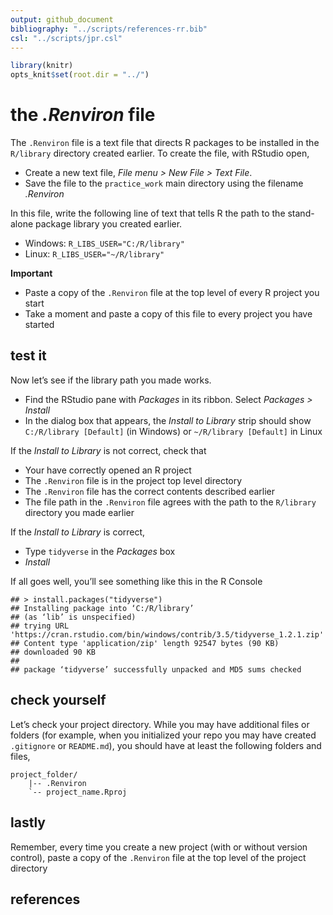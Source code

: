 ```yaml
---
output: github_document
bibliography: "../scripts/references-rr.bib"
csl: "../scripts/jpr.csl"
---
```


```r
library(knitr)
opts_knit$set(root.dir = "../")
```

# the *.Renviron* file

The `.Renviron` file is a text file that directs R packages to be installed in the `R/library` directory created earlier. To create the file, with RStudio open, 

- Create a new text file, *File menu &gt; New File &gt; Text File*.
- Save the file to the `practice_work` main directory using the filename *.Renviron*

In this file, write the following line of text that tells R the path to the stand-alone package library  you created earlier. 

-   Windows: `R_LIBS_USER="C:/R/library"` 
-   Linux: `R_LIBS_USER="~/R/library"` 

**Important**  

- Paste a copy of the `.Renviron` file at the top level of every R project you start  
- Take a moment and paste a copy of this file to every project you have started 




## test it 


Now let's see if the library path you made works. 

- Find the RStudio pane with *Packages* in its ribbon. Select *Packages &gt; Install*
- In the dialog box that appears, the *Install to Library* strip should show  `C:/R/library [Default]` (in Windows) or `~/R/library [Default]` in Linux

If the *Install to Library* is not correct, check that

- Your have correctly opened an R project 
- The `.Renviron` file is in the project top level directory
- The `.Renviron` file has the correct contents described earlier  
- The file path in the `.Renviron` file agrees with the path to the `R/library` directory you made earlier 

If the *Install to Library* is correct, 

- Type `tidyverse` in the *Packages* box   
- *Install* 

If all goes well, you'll see something like this in the R Console 

    ## > install.packages("tidyverse")
    ## Installing package into ‘C:/R/library’
    ## (as ‘lib’ is unspecified)
    ## trying URL 'https://cran.rstudio.com/bin/windows/contrib/3.5/tidyverse_1.2.1.zip'
    ## Content type 'application/zip' length 92547 bytes (90 KB)
    ## downloaded 90 KB
    ## 
    ## package ‘tidyverse’ successfully unpacked and MD5 sums checked




## check yourself 

Let's check your project directory. While you may have additional files or folders (for example, when you initialized your repo you may have created `.gitignore` or `README.md`), you should have at least the following folders and files,  

    project_folder/
        |-- .Renviron
        `-- project_name.Rproj



## lastly 

Remember, every time you create a new project (with or without version control), paste a copy of the `.Renviron` file at the top level of the project directory  


## references
